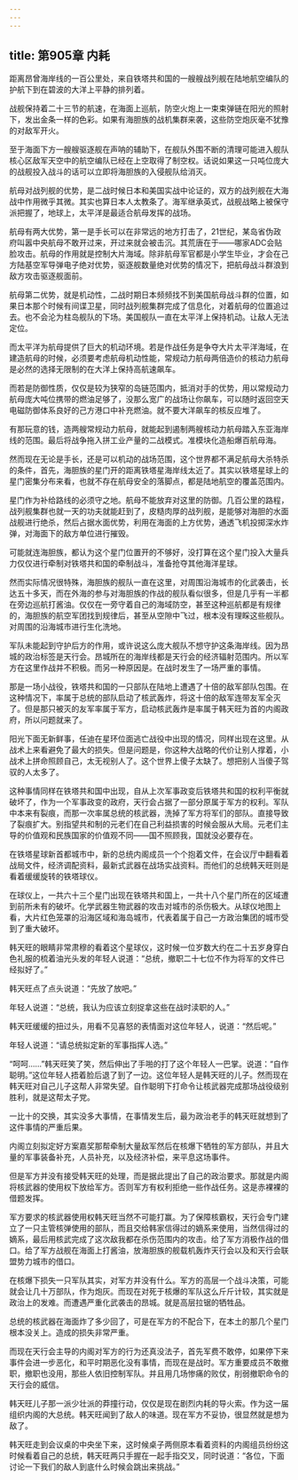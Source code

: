 ```yaml
---
---
---
```

title: 第905章 内耗
---



距离昂曾海岸线的一百公里处，来自铁塔共和国的一艘艘战列舰在陆地航空编队的护航下到在碧波的大洋上平静的排列着。

战舰保持着二十三节的航速，在海面上巡航，防空火炮上一束束弹链在阳光的照射下，发出金条一样的色彩。如果有海胆族的战机集群来袭，这些防空炮灰毫不犹豫的对敌军开火。

至于海面下方一艘艘驱逐舰在声呐的辅助下，在舰队外围不断的清理可能进入舰队核心区敌军天空中的航空编队已经在上空取得了制空权。话说如果这一只吨位庞大的战舰投入战斗的话可以立即将海胆族的入侵舰队给消灭。

航母对战列舰的优势，是二战时候日本和美国实战中论证的，双方的战列舰在大海战中作用微乎其微。其实也算日本人太教条了。海军继承英式，战舰战略上被保守派把握了，地球上，太平洋是最适合航母发挥的战场。

航母有两大优势，第一是手长可以在非常远的地方打击了，21世纪，某岛省伪政府叫嚣中央航母不敢开过来，开过来就会被击沉。其荒唐在于——哪家ADC会贴脸攻击。航母的作用就是控制大片海域。除非航母军官都是小学生毕业，才会在己方陆基空军导弹电子绝对优势，驱逐舰数量绝对优势的情况下，把航母战斗群浪到敌方攻击驱逐舰面前。

航母第二优势，就是机动性，二战时期日本频频找不到美国航母战斗群的位置，如果日本那个时候有间谍卫星，同时战列舰集群完成了信息化，对着航母的位置追过去。也不会沦为柱岛舰队的下场。美国舰队一直在太平洋上保持机动。让敌人无法定位。

而太平洋为航母提供了巨大的机动环境。若是作战任务是争夺大片太平洋海域，在建造航母的时候，必须要考虑航母机动性能，常规动力航母两倍造价的核动力航母是必然的选择无限制的在大洋上保持高航速飙车。

而若是防御性质，仅仅是较为狭窄的岛链范围内，抵消对手的优势，用以常规动力航母庞大吨位携带的燃油足够了，没那么宽广的战场让你飙车，可以随时返回空天电磁防御体系良好的己方港口中补充燃油。就不要大洋飙车的核反应堆了。

有那玩意的钱，造两艘常规动力航母，就能起到遏制两艘核动力航母踏入东亚海岸线的范围。最后将战争拖入拼工业产量的二战模式。准模块化造船爆百航母海。

然而现在无论是手长，还是可以机动的战场范围，这个世界都不满足航母大杀特杀的条件，首先，海胆族的星门开的距离铁塔星海岸线太近了。其实以铁塔星球上的星门密集分布来看，也就不存在航母安全的落脚点，都是陆地航空的覆盖范围内。

星门作为补给路线的必须守之地。航母不能放弃对这里的防御。几百公里的路程，战列舰集群也就一天的功夫就能赶到了，皮糙肉厚的战列舰，是能够对海胆的水面战舰进行绝杀，然后占据水面优势，利用在海面的上方优势，通透飞机投掷深水炸弹，对海面下的敌方单位进行摧毁。

可能就连海胆族，都认为这个星门位置开的不够好，没打算在这个星门投入大量兵力仅仅进行牵制对铁塔共和国的牵制战斗，准备抢夺其他海洋星球。

然而实际情况很特殊，海胆族的舰队一直在这里，对周围沿海城市的化武袭击，长达五十多天，而在外海的参与对海胆族的作战的舰队看似很多，但是几乎有一半都在旁边巡航打酱油。仅仅在一旁守着自己的海域防空，甚至这种巡航都是有规律的，海胆族的航空军团找到规律后，甚至从空隙中飞过，根本没有理睬这些舰队。对周围的沿海城市进行生化洗地。

军队未能起到守护后方的作用，或许说这么庞大舰队不想守护这条海岸线。因为昂城的政治标签是天行会。昂城所在的海岸线都是天行会的经济辐射范围内。所以军方在这里作战并不积极。而另一种原因是。在战时发生了一场严重的事情。

那是一场小战役，铁塔共和国的一只部队在陆地上遭遇了十倍的敌军部队包围。在这种情况下，率属于总统的部队启动了核武轰炸，将这十倍的敌军连带友军全灭了。但是那只被灭的友军率属于军方，启动核武轰炸是率属于韩天旺为首的内阁政府，所以问题就来了。

阳光下面无新鲜事，任迪在星环位面逃亡战役中出现的情况，同样出现在这里。从战术上来看避免了最大的损失。但是问题是，你这种大战略的代价让别人撑着，小战术上拼命照顾自己，太无视别人了。这个世界上傻子太缺了。想把别人当傻子驾驭的人太多了。

这种事情同样在铁塔共和国中出现，自从上次军事政变后铁塔共和国的权利平衡就破坏了，作为一个军事政变的政府，天行会占据了一部分原属于军方的权利。军队中本来有裂痕，而那一次率属总统的核武器，洗掉了军方将军们的部队。直接导致了裂痕扩大。别指望共和制的元老们在自己利益损害的时候会服从大局。元老们主导的价值观和民族国家的价值观不同——国不照顾我，国就没必要存在。

在铁塔星球新首都城市中，新的总统内阁成员一个个抱着文件，在会议厅中翻看着战局文件，经济调配资料，最新式武器在战场实战资料。而他们的总统韩天旺则是看着缓缓旋转的铁塔球仪。

在球仪上，一共六十三个星门出现在铁塔共和国上，一共十八个星门所在的区域遭到前所未有的破坏。化学武器生物武器的攻击对城市的杀伤极大。从球仪地图上看，大片红色笼罩的沿海区域和海岛城市，代表着属于自己一方政治集团的城市受到了重大破坏。

韩天旺的眼睛非常肃穆的看着这个星球仪，这时候一位岁数大约在二十五岁身穿白色礼服的梳着油光头发的年轻人说道：“总统，撤职二十七位不作为将军的文件已经拟好了。”

韩天旺点了点头说道：“先放了放吧。”

年轻人说道：“总统，我认为应该立刻捉拿这些在战时渎职的人。”

韩天旺缓缓的扭过头，用看不见喜怒的表情面对这位年轻人，说道：“然后呢。”

年轻人说道：“请总统拟定新的军事指挥人选。”

“呵呵……”韩天旺笑了笑，然后伸出了手啪的打了这个年轻人一巴掌。说道：“自作聪明。”这位年轻人捂着脸后退了到了一边。这位年轻人是韩天旺的儿子。然而现在韩天旺对自己儿子这帮人非常失望。自作聪明下打命令让核武器完成那场战役级别胜利，就是这帮太子党。

一比十的交换，其实没多大事情，在事情发生后，最为政治老手的韩天旺就想到了这件事情的严重后果。

内阁立刻拟定好方案嘉奖那帮牵制大量敌军然后在核爆下牺牲的军方部队，并且大量的军事装备补充，人员补充，以及经济补偿，来平息这场事件。

但是军方并没有接受韩天旺的处理，而是据此提出了自己的政治要求。那就是内阁将核武器的使用权下放给军方。否则军方有权利拒绝一些作战任务。这是赤裸裸的借题发挥。

军方要求的核武器使用权韩天旺当然不可能打赢。为了保障核霸权，天行会专门建立了一只主管核弹使用的部队，而且交给韩家信得过的嫡系来使用，当然信得过的嫡系，最后用核武完成了这次敌我都在杀伤范围内的攻击。给了军方消极作战的借口。给了军方战舰在海面上打酱油，放海胆族的舰载机轰炸天行会以及和天行会联盟势力城市的借口。

在核爆下损失一只军队其实，对军方并没有什么。军方的高层一个战斗决策，可能就会让几十万部队，作为炮灰。而现在对死于核爆的军队这么斤斤计较，其实就是政治上的发难。而遭遇严重化武袭击的昂城。就是高层拉锯的牺牲品。

总统的核武器在海面炸了多少回了，可是在军方的不配合下，在本土的那几个星门根本没关上。造成的损失非常严重。

而现在天行会主导的内阁对军方的行为还真没法子，首先军费不敢停，如果停下来事件会进一步恶化，和平时期恶化没有事情，而现在是战时。军方重要成员不敢撤职，撤职也没用，那些人依旧控制军队。并且用几场惨痛的败仗，削弱撤职命令的天行会的威信。

韩天旺儿子那一派少壮派的莽撞行动，仅仅是现在剧烈内耗的导火索。作为这一届组织内阁的大总统。韩天旺闻到了敌人的味道。现在军方不妥协，很显然就是想为敌了。

韩天旺走到会议桌的中央坐下来，这时候桌子两侧原本看着资料的内阁组员纷纷这时候看着自己的总统，韩天旺两只手握在一起手指交叉，同时说道：“各位，下面讨论一下我们的敌人到底什么时候会跳出来挑战。”